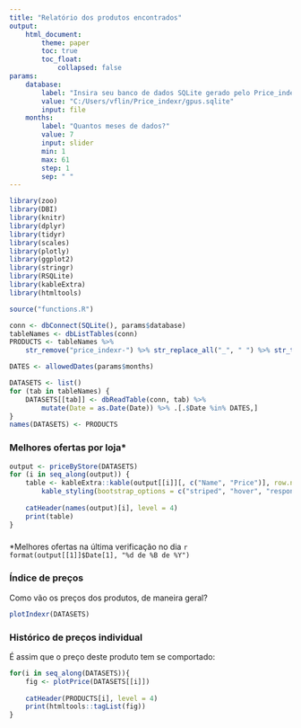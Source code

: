 ---
title: "Relatório dos produtos encontrados"
output: 
    html_document:
        theme: paper
        toc: true
        toc_float: 
            collapsed: false
params:
    database:
        label: "Insira seu banco de dados SQLite gerado pelo Price_indexr"
        value: "C:/Users/vflin/Price_indexr/gpus.sqlite"
        input: file
    months:
        label: "Quantos meses de dados?"
        value: 7
        input: slider
        min: 1
        max: 61
        step: 1
        sep: " "
---

```{r setup, include=FALSE}
library(zoo)
library(DBI)
library(knitr)
library(dplyr)
library(tidyr)
library(scales)
library(plotly)
library(ggplot2)
library(stringr)
library(RSQLite)
library(kableExtra)
library(htmltools)

source("functions.R")

conn <- dbConnect(SQLite(), params$database)
tableNames <- dbListTables(conn)
PRODUCTS <- tableNames %>%
    str_remove("price_indexr-") %>% str_replace_all("_", " ") %>% str_to_upper()

DATES <- allowedDates(params$months)

DATASETS <- list()
for (tab in tableNames) {
    DATASETS[[tab]] <- dbReadTable(conn, tab) %>%
        mutate(Date = as.Date(Date)) %>% .[.$Date %in% DATES,]
}
names(DATASETS) <- PRODUCTS
```

### Melhores ofertas por loja* {.tabset .tabset-pills}

```{r echo=FALSE, results='asis'}
output <- priceByStore(DATASETS)
for (i in seq_along(output)) {
    table <- kableExtra::kable(output[[i]][, c("Name", "Price")], row.names = FALSE) %>%
        kable_styling(bootstrap_options = c("striped", "hover", "responsive"))
    
    catHeader(names(output)[i], level = 4)
    print(table)
}
```

### {.unlisted .unnumbered}

*Melhores ofertas na última verificação no dia `r format(output[[1]]$Date[1], "%d de %B de %Y")`

### Índice de preços

Como vão os preços dos produtos, de maneira geral?

```{r echo=FALSE}
plotIndexr(DATASETS)
```


### Histórico de preços individual {.tabset .tabset-pills}

É assim que o preço deste produto tem se comportado:

```{r echo=FALSE, results='asis'}
for(i in seq_along(DATASETS)){
    fig <- plotPrice(DATASETS[[i]])
    
    catHeader(PRODUCTS[i], level = 4)
    print(htmltools::tagList(fig))
}
```

